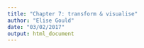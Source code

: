 ```yaml
---
title: "Chapter 7: transform & visualise"
author: "Elise Gould"
date: "03/02/2017"
output: html_document
---
```


